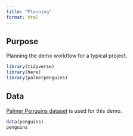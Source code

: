 ```yaml
---
title: "Planning"
format: html
---
```


## Purpose

Planning the demo workflow for a typical project.

```r
library(tidyverse)
library(here)
library(palmerpenguins)


```


## Data

[Palmer Penguins dataset](https://allisonhorst.github.io/palmerpenguins/) is used for this demo.

```r
data(penguins)
penguins
```

